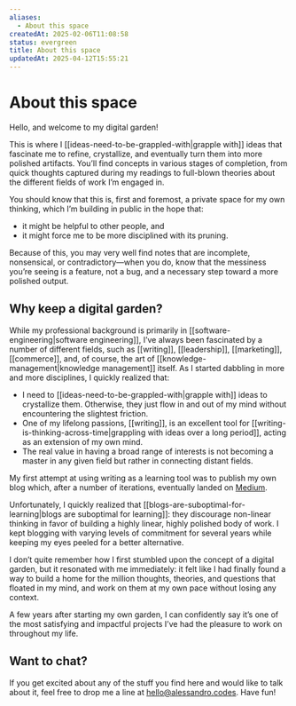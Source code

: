 ```yaml
---
aliases:
  - About this space
createdAt: 2025-02-06T11:08:58
status: evergreen
title: About this space
updatedAt: 2025-04-12T15:55:21
---
```

# About this space

Hello, and welcome to my digital garden!

This is where I [[ideas-need-to-be-grappled-with|grapple with]] ideas that fascinate me to refine, crystallize, and eventually turn them into more polished artifacts. You’ll find concepts in various stages of completion, from quick thoughts captured during my readings to full-blown theories about the different fields of work I’m engaged in.

You should know that this is, first and foremost, a private space for my own thinking, which I’m building in public in the hope that:

- it might be helpful to other people, and
- it might force me to be more disciplined with its pruning.

Because of this, you may very well find notes that are incomplete, nonsensical, or contradictory—when you do, know that the messiness you’re seeing is a feature, not a bug, and a necessary step toward a more polished output.

## Why keep a digital garden?

While my professional background is primarily in [[software-engineering|software engineering]], I’ve always been fascinated by a number of different fields, such as [[writing]], [[leadership]], [[marketing]], [[commerce]], and, of course, the art of [[knowledge-management|knowledge management]] itself. As I started dabbling in more and more disciplines, I quickly realized that:

- I need to [[ideas-need-to-be-grappled-with|grapple with]] ideas to crystallize them. Otherwise, they just flow in and out of my mind without encountering the slightest friction.
- One of my lifelong passions, [[writing]], is an excellent tool for [[writing-is-thinking-across-time|grappling with ideas over a long period]], acting as an extension of my own mind.
- The real value in having a broad range of interests is not becoming a master in any given field but rather in connecting distant fields.

My first attempt at using writing as a learning tool was to publish my own blog which, after a number of iterations, eventually landed on [Medium](https://medium.com/@aldesantis).

Unfortunately, I quickly realized that [[blogs-are-suboptimal-for-learning|blogs are suboptimal for learning]]: they discourage non-linear thinking in favor of building a highly linear, highly polished body of work. I kept blogging with varying levels of commitment for several years while keeping my eyes peeled for a better alternative.

I don’t quite remember how I first stumbled upon the concept of a digital garden, but it resonated with me immediately: it felt like I had finally found a way to build a home for the million thoughts, theories, and questions that floated in my mind, and work on them at my own pace without losing any context.

A few years after starting my own garden, I can confidently say it’s one of the most satisfying and impactful projects I’ve had the pleasure to work on throughout my life.

## Want to chat?

If you get excited about any of the stuff you find here and would like to talk about it, feel free to drop me a line at [hello@alessandro.codes](mailto:hello@alessandro.codes). Have fun!
